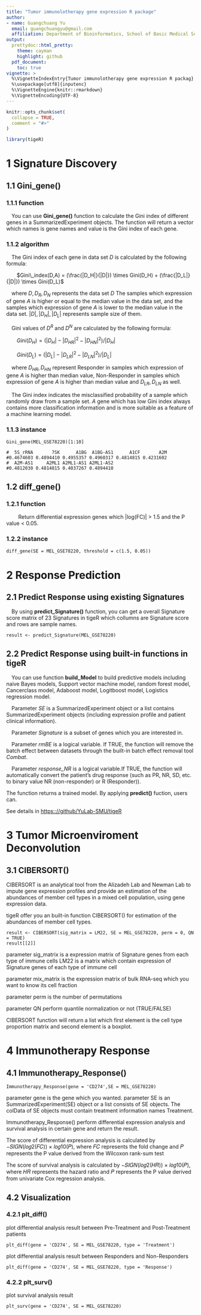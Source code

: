 ---
title: "Tumor immunolotherapy gene expression R package"
author: 
- name: Guangchuang Yu
  email: guangchuangyu@gmail.com
  affiliation: Department of Bioinformatics, School of Basic Medical Sciences, Southern Medical University
output:
  prettydoc::html_pretty:
    theme: cayman
    highlight: github
  pdf_document:
    toc: true
vignette: >
  %\VignetteIndexEntry{Tumor immunolotherapy gene expression R packag}
  %\usepackage[utf8]{inputenc}
  %\VignetteEngine{knitr::rmarkdown}
  %\VignetteEncoding{UTF-8}
---

```{r, include = FALSE}
knitr::opts_chunk$set(
  collapse = TRUE,
  comment = "#>"
)
```

```{r setup}
library(tigeR)
```

# 1 Signature Discovery
## 1.1 Gini_gene()
### 1.1.1 function
&emsp;You can use **Gini_gene()** function to calculate the Gini index of different genes in a SummarizedExperiment objects. The function will return a vector which names is gene names and value is the Gini index of each gene.

### 1.1.2 algorithm
&emsp;The Gini index of each gene in data set $D$ is calculated by the following formula: 

&emsp;&emsp;$Gini\_index(D,A) = (\frac{|D_H|}{|D|}) \times Gini(D_H) + (\frac{|D_L|}{|D|}) \times Gini(D_L)$
  
&emsp;where $D, D_R, D_N$ represents the data set $D$ The samples which expression of gene $A$ is higher or equal to the median value in the data set, and the samples which expression of gene $A$ is lower to the median value in the data set. $|D|, |D_H|, |D_L|$ represents sample size of them.  
  
  
&emsp;Gini values of $D^R$ and $D^N$ are calculated by the following formula:  
  
&emsp;&emsp;$Gini(D_H) = (|D_H| - |D_{HR}|^2 - |D_{HN}|^2) / |D_H|$ 
 
&emsp;&emsp;$Gini(D_L) = (|D_L| - |D_{LR}|^2 - |D_{LN}|^2) / |D_L|$
    
&emsp;where $D_{HR}, D_{HN}$ represent Responder in samples which expression of gene $A$ is higher than median value, Non-Responder in samples which expression of gene $A$ is higher than median value and $D_{LR}, D_{LN}$ as well.
  
&emsp;The Gini index indicates the misclassified probability of a sample which randomly draw from a sample set. $A$ gene which has low Gini index always contains more classification information and is more suitable as a feature of a machine learning model.

### 1.1.3 instance
```
Gini_gene(MEL_GSE78220)[1:10]

#  5S_rRNA       7SK      A1BG  A1BG-AS1      A1CF       A2M 
#0.4674603 0.4894410 0.4955357 0.4960317 0.4814815 0.4231602 
#  A2M-AS1     A2ML1 A2ML1-AS1 A2ML1-AS2 
#0.4812030 0.4814815 0.4037267 0.4894410 
```

## 1.2 diff_gene()

### 1.2.1 function
&emsp;
&emsp;Return differential expression genes which |log(FC)| > 1.5 and the P value < 0.05.

### 1.2.2 instance

```
diff_gene(SE = MEL_GSE78220, threshold = c(1.5, 0.05))
```

# 2 Response Prediction

## 2.1 Predict Response using existing Signatures

&emsp;By using **predict_Signature()** function, you can get a overall Signature score matrix of 23 Signatures in tigeR which collumns are Signature score and rows are sample names.

```         
result <- predict_Signature(MEL_GSE78220)
```

## 2.2 Predict Response using built-in functions in tigeR

&emsp;You can use function **build_Model** to build predictive models including naive Bayes models, Support vector machine model, random forest model, Cancerclass model, Adaboost model, Logitboost model, Logistics regression model.

&emsp;Parameter *SE* is a SummarizedExperiment object or a list contains SummarizedExperiment objects (including expression profile and patient clinical information).

&emsp;Parameter *Signature* is a subset of genes which you are interested in.

&emsp;Parameter *_rmBE_* is a logical variable. If TRUE, the function will remove the batch effect between datasets through the built-in batch effect removal tool *Combat*.

&emsp;Parameter *response_NR* is a logical variable.If TRUE, the function will automatically convert the patient's drug response (such as PR, NR, SD, etc. to binary value NR (non-responder) or R (Responder)).

The function returns a trained model. By applying **predict()** fuction, users can.

See details in <https:://github/YuLab-SMU/tigeR>

# 3 Tumor Microenviroment Deconvolution

## 3.1 CIBERSORT()

CIBERSORT is an analytical tool from the Alizadeh Lab and Newman Lab to impute gene expression profiles and provide an estimation of the abundances of member cell types in a mixed cell population, using gene expression data.

tigeR offer you an built-in function CIBERSORT() for estimation of the abundances of member cell types.

```    
result <- CIBERSORT(sig_matrix = LM22, SE = MEL_GSE78220, perm = 0, QN = TRUE)
result[[2]]
```

parameter sig_matrix is a expression matrix of Signature genes from each type of immune cells LM22 is a matrix which contain expression of Signature genes of each type of immune cell

parameter mix_matrix is the expression matrix of bulk RNA-seq which you want to know its cell fraction

parameter perm is the number of permutations

parameter QN perform quantile normalization or not (TRUE/FALSE)

CIBERSORT function will return a list which first element is the cell type proportion matrix and second element is a boxplot.

# 4 Immunotherapy Response

## 4.1 Immunotherapy_Response()

```
Immunotherapy_Response(gene = 'CD274',SE = MEL_GSE78220)
```

parameter gene is the gene which you wanted. parameter SE is an SummarizedExperiment(SE) object or a list consists of SE objects. The colData of SE objects must contain treatment information names Treatment.

Immunotherapy_Response() perform differential expression analysis and survival analysis in certain gene and return the result.

The score of differential expression analysis is calculated by −𝑆𝐼𝐺𝑁(𝑙𝑜𝑔2(𝐹𝐶)) × 𝑙𝑜𝑔10(𝑃), where 𝐹𝐶 represents the fold change and 𝑃 represents the P value derived from the Wilcoxon rank-sum test

The score of survival analysis is calculated by −𝑆𝐼𝐺𝑁(𝑙𝑜𝑔2(𝐻𝑅)) × 𝑙𝑜𝑔10(𝑃), where 𝐻𝑅 represents the hazard ratio and 𝑃 represents the P value derived from univariate Cox regression analysis.

## 4.2 Visualization

### 4.2.1 plt_diff()

plot differential analysis result between Pre-Treatment and Post-Treatment patients

```
plt_diff(gene = 'CD274', SE = MEL_GSE78220, type = 'Treatment') 
```

plot differential analysis result between Responders and Non-Responders

```
plt_diff(gene = 'CD274', SE = MEL_GSE78220, type = 'Response')
```

### 4.2.2 plt_surv()

plot survival analysis result

```
plt_surv(gene = 'CD274', SE = MEL_GSE78220)
```
